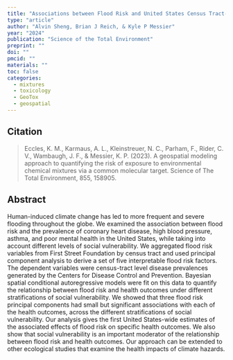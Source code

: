 ```yaml
---
title: "Associations between Flood Risk and United States Census Tract-Level Health Outcomes"
type: "article"
author: "Alvin Sheng, Brian J Reich, & Kyle P Messier"
year: "2024"
publication: "Science of the Total Environment"
preprint: ""
doi: ""
pmcid: ""
materials: ""
toc: false
categories:
  - mixtures
  - toxicology
  - GeoTox
  - geospatial
---
```


## Citation 

> Eccles, K. M., Karmaus, A. L., Kleinstreuer, N. C., Parham, F., Rider, C. V., Wambaugh, J. F., & Messier, K. P. (2023). A geospatial modeling approach to quantifying the risk of exposure to environmental chemical mixtures via a common molecular target. Science of The Total Environment, 855, 158905.

## Abstract

Human-induced climate change has led to more frequent and severe flooding throughout the globe. We examined the association between flood risk and the prevalence of coronary heart disease, high blood pressure, asthma, and poor mental health in the United States, while taking into account different levels of social vulnerability.  We aggregated flood risk variables from First Street Foundation by census tract and used principal component analysis to derive a set of five interpretable flood risk factors. The dependent variables were census-tract level disease prevalences generated by the Centers for Disease Control and Prevention.  Bayesian spatial conditional autoregressive models were fit on this data to quantify the relationship between flood risk and health outcomes under different stratifications of social vulnerability. We showed that three flood risk principal components had small but significant associations with each of the health outcomes, across the different stratifications of social vulnerability. Our analysis gives the first United States-wide estimates of the associated effects of flood risk on specific health outcomes. We also show that social vulnerability is an important moderator of the relationship between flood risk and health outcomes. Our approach can be extended to other ecological studies that examine the health impacts of climate hazards.